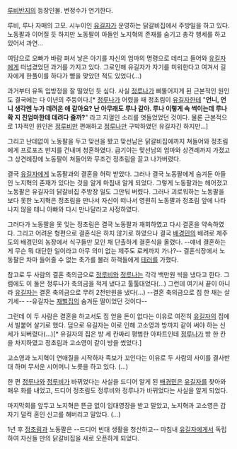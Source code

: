 [[루비반지]]의 등장인물. 변정수가 연기한다.

루비, 루나 자매의 고모. 시누이인 [[유길자]]가 운영하는 닭갈비집에서 주방일을 하고 있다. 노동팔과 이어질 듯 하지만 노동팔이 아들인 노지혁의 존재를 숨기고 총각 행세를 하고 있어서 과연...

여담으로 오빠가 바람 펴서 낳은 아기를 자신의 엄마의 명령으로 데리고 들어와 [[유길자]]에게 떠넘겼었던 과거를 가지고 있다. 그로인해 유길자가 자기를 미워한다고 여겨서 길자에게 한풀이를 하다가 뺨을 맞았던 적도 있었다(...)

과거부터 유독 입방정을 잘 떨었던 듯 싶다. 사실 [[정루나]]가 삐뚤어지게 된 근본적인 원인도 결국에는 다 이년의 주둥이다.[* [[정루나]]가 어렸을 때 정초림이 [[유길자]]한테 "'''언니, 언니 생각엔 누가 데려온 애 같아요? 난 아무래도 루나 같아. 루나 이렇게 속 썩이는데 루나 확 지 친엄마한테 데려다 줄까?'''" 라고 지껄인 소리를 엿들었었던 것이다. 물론 근본적으로 1차적인 원인은 [[정루비]]만 편애하고 [[정루나]]만 구박하였던 유길자긴 하지만...] 

그리고 난데없이 노동팔을 두고 맞선을 봤고 맞선남은 닭갈비집에까지 쳐들어와 정초림에게 프로포즈 반지를 건내며 청혼하였다. 급기야는 맞선남의 엄마와 상견례까지 가졌고 그 상견례장에 노동팔이 쳐들어와 무조건 정초림을 끌고 나가버렸다. 

결국 [[유길자]]에게 노동팔과의 결혼을 허락 받았다. 그러나 결국 노동팔에게 숨겨둔 아들인 노지혁의 존재가 있다는 것을 알게 마침내 알게 되었다. 그렇게 노동팔과는 헤어졌고 노동팔은 유길자의 닭갈비집 주방장 일도 그만둬 버렸다. 그러나 괴로워하는 노동팔을 보다 못한 노지혁은 정초림을 만나서 자신이 떠나서 영원히 노동팔과 정초림 앞에 나타나지 않을 테니 아빠와 다시 만나달라고 사정하였다.

그러다가 노동팔을 못 잊는 정초림은 결국 노동팔과 재회하였고 다시 결혼을 약속하였다. 그리고 어려운 형편으로 결혼식은 하지 않기로 하였으나 결국 [[배경민]]의 배려로 제주도의 배경민의 농장에서 식구들만 모인 채 단촐하게 결혼식을 올렸다. --얘네 결혼하는 게 무슨 뭐 대단한 일이라고 아무 의미 없는 제주도 로케까지 가나?-- 결혼식장에서 노동팔은 차마 들어줄 수 없는 축가를 불러 하객들에게 [[테러]]를 가했다. 

참고로 두 사람의 결혼 축의금으로 [[정루비]]와 [[정루나]]는 각각 백만원 씩을 냈다고 한다. 그럼에도 이 둘은 정루나가 축의금을 적게 냈다고 툴툴대었다(...) 그런데 여기서 끝이 아니라 [[유길자]]는 결혼 축의금으로 무려 2천만원을 냈다(...) --결혼 축의금으로 집 한 채는 살 기세-- --유길자는 [[재벌]]집의 숨겨둔 딸이었던 것이다--

그런데 이 두 사람은 결혼을 하고서도 집 얻을 돈이 없다는 이유로 여전히 [[유길자]]의 집에서 빌붙어 살기로 했다. 덤으로 유길자는 이로 인해 고소영과 방까지 같이 써야 하는 신세가 되버렸다(...)[* 유길자의 집은 방 세 칸짜리 평범한 아파트인데 [[정루나]]가 방 한 칸을 차지하였고 정초림과 고소영이 같이 방을 썼었다.]

고소영과 노지혁이 연애질을 시작하자 족보가 꼬인다는 이유로 두 사람의 사이를 결사반대 하며 무서운 시어머니 노릇을 하고 있다. (...)

한 편 [[정루나]]와 [[정루비]]가 바뀌었다는 사실을 드디어 알게 된 [[배경민]]은 [[유길자]]를 찾아와 매우 화를 내었고, 드디어 정초림도 정루비와 정루나가 바뀌었다는 사실을 알게 되었다. 

마지막회를 앞두고 노지혁은 뜬금 없이 입대영장을 받고 말았고, 노지혁과 고소영은 갑자기 덜컥 혼인 신고를 해버리고 말았다. (...)

1년 후 [[정초림]]과 노동팔은 --드디어 빈대 생활을 청산하고-- 마침내 [[유길자]]에게서 독립하여 자신들 만의 닭갈비집을 새로 오픈하게 되었다. 

